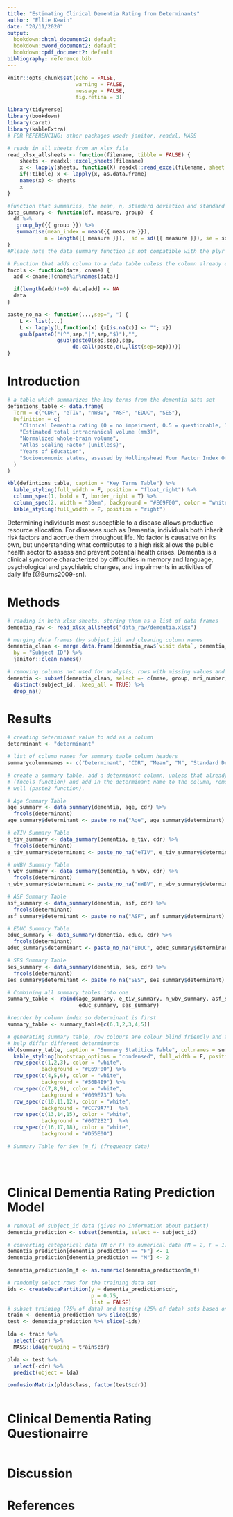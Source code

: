 ```yaml
---
title: "Estimating Clinical Dementia Rating from Determinants"
author: "Ellie Kewin"
date: "20/11/2020"
output:
  bookdown::html_document2: default
  bookdown::word_document2: default
  bookdown::pdf_document2: default
bibliography: reference.bib
---
```


```r
knitr::opts_chunk$set(echo = FALSE, 
                      warning = FALSE,
                      message = FALSE,
                      fig.retina = 3)
```

```r
library(tidyverse)
library(bookdown)
library(caret)
library(kableExtra)
# FOR REFERENCING: other packages used: janitor, readxl, MASS
```

```r
# reads in all sheets from an xlsx file
read_xlsx_allsheets <- function(filename, tibble = FALSE) {
    sheets <- readxl::excel_sheets(filename)
    x <- lapply(sheets, function(X) readxl::read_excel(filename, sheet = X))
    if(!tibble) x <- lapply(x, as.data.frame)
    names(x) <- sheets
    x
}

#function that summaries, the mean, n, standard deviation and standard error of the data
data_summary <- function(df, measure, group)  {
  df %>% 
   group_by({{ group }}) %>% 
   summarise(mean_index = mean({{ measure }}),
            n = length({{ measure }}),  sd = sd({{ measure }}), se = sd/sqrt(n))
}
#Please note the data summary function is not compatible with the plyr package

# Function that adds column to a data table unless the column already exists
fncols <- function(data, cname) {
  add <-cname[!cname%in%names(data)]

  if(length(add)!=0) data[add] <- NA
  data
}

paste_no_na <- function(...,sep=", ") {
    L <- list(...)
    L <- lapply(L,function(x) {x[is.na(x)] <- ""; x})
    gsub(paste0("(^",sep,"|",sep,"$)"),"",
                gsub(paste0(sep,sep),sep,
                     do.call(paste,c(L,list(sep=sep)))))
}
```

# Introduction

```r
# a table which summarizes the key terms from the dementia data set
defintions_table <- data.frame(
  Term = c("CDR", "eTIV", "nWBV", "ASF", "EDUC", "SES"),
  Definition = c(
    "Clinical Dementia rating (0 = no impairment, 0.5 = questionable, 1 = mild, 2 = moderate, 3= severe).  A clinical tool that measures relative dementia symptoms based on 6 domains (memory, orientation, judgment and problem solving, community affairs, home and hobbies, and personal care)",
    "Estimated total intracranical volume (mm3)", 
    "Normalized whole-brain volume",
    "Atlas Scaling Factor (unitless)",
    "Years of Education",
    "Socioeconomic status, assesed by Hollingshead Four Factor Index Of Social Status, measures the social status of an indvidual based on 4 domains: marital status, retired/employed status, educational attainment, and occupational prestige"
  )
)

kbl(defintions_table, caption = "Key Terms Table") %>%
  kable_styling(full_width = F, position = "float_right") %>%
  column_spec(1, bold = T, border_right = T) %>%
  column_spec(2, width = "30em", background = "#E69F00", color = "white") %>% 
  kable_styling(full_width = F, position = "right")
```

Determining individuals most susceptible to a disease allows productive resource allocation. For diseases such as Dementia, individuals both inherit risk factors and accrue them throughout life. No factor is causative on its own, but understanding what contributes to a high risk allows the public health sector to assess and prevent potential health crises. Dementia is a clinical syndrome characterized by difficulties in memory and language, psychological and psychiatric changes, and impairments in activities of daily life [@Burns2009-sn]. 

# Methods


```r
# reading in both xlsx sheets, storing them as a list of data frames
dementia_raw <- read_xlsx_allsheets("data_raw/dementia.xlsx")
```

```r
# merging data frames (by subject_id) and cleaning column names
dementia_clean <- merge.data.frame(dementia_raw$`visit data`, dementia_raw$`patient data`, 
  by = "Subject ID") %>% 
  janitor::clean_names()

# removing columns not used for analysis, rows with missing values and duplicate rows
dementia <- subset(dementia_clean, select =- c(mmse, group, mri_number, visit)) %>% 
  distinct(subject_id, .keep_all = TRUE) %>% 
  drop_na()
```

# Results

```r
# creating determinant value to add as a column
determinant <- "determinant"

# list of column names for summary table column headers
summarycolumnnames <- c("Determinant", "CDR", "Mean", "N", "Standard Deviation", "Standard Error")

# create a summary table, add a determinant column, unless that already exists 
# (fncols function) and add in the determinant name to the column, removing NA as
# well (paste2 function).

# Age Summary Table
age_summary <- data_summary(dementia, age, cdr) %>% 
  fncols(determinant) 
age_summary$determinant <- paste_no_na("Age", age_summary$determinant)

# eTIV Summary Table
e_tiv_summary <- data_summary(dementia, e_tiv, cdr) %>% 
  fncols(determinant) 
e_tiv_summary$determinant <- paste_no_na("eTIV", e_tiv_summary$determinant)

# nWBV Summary Table
n_wbv_summary <- data_summary(dementia, n_wbv, cdr) %>% 
  fncols(determinant)
n_wbv_summary$determinant <- paste_no_na("nWBV", n_wbv_summary$determinant)

# ASF Summary Table
asf_summary <- data_summary(dementia, asf, cdr) %>% 
  fncols(determinant)
asf_summary$determinant <- paste_no_na("ASF", asf_summary$determinant)

# EDUC Summary Table
educ_summary <- data_summary(dementia, educ, cdr) %>% 
  fncols(determinant)
educ_summary$determinant <- paste_no_na("EDUC", educ_summary$determinant)

# SES Summary Table
ses_summary <- data_summary(dementia, ses, cdr) %>% 
  fncols(determinant)
ses_summary$determinant <- paste_no_na("SES", ses_summary$determinant)

# Combining all summary tables into one
summary_table <- rbind(age_summary, e_tiv_summary, n_wbv_summary, asf_summary,
                       educ_summary, ses_summary)

#reorder by column index so determinant is first
summary_table <- summary_table[c(6,1,2,3,4,5)]

# generating summary table, row colours are colour blind friendly and are meant to
# help differ different determinants
kbl(summary_table, caption = "Summary Statitics Table", col.names = summarycolumnnames) %>%
  kable_styling(bootstrap_options = "condensed", full_width = F, position = "float_right") %>% 
  row_spec(c(1,2,3), color = "white",
           background = "#E69F00") %>% 
  row_spec(c(4,5,6), color = "white",
           background = "#56B4E9") %>% 
  row_spec(c(7,8,9), color = "white",
           background = "#009E73") %>% 
  row_spec(c(10,11,12), color = "white",
           background = "#CC79A7")  %>% 
  row_spec(c(13,14,15), color = "white",
           background = "#0072B2")  %>% 
  row_spec(c(16,17,18), color = "white",
           background = "#D55E00") 

# Summary Table for Sex (m_f) (frequency data)
```

```r

```

```r

```

```r

```


# Clinical Dementia Rating Prediction Model

```r
# removal of subject_id data (gives no information about patient)
dementia_prediction <- subset(dementia, select =- subject_id) 

# converting categorical data (M or F) to numerical data (M = 2, F = 1) for use in model
dementia_prediction[dementia_prediction == "F"] <- 1 
dementia_prediction[dementia_prediction == "M"] <- 2

dementia_prediction$m_f <- as.numeric(dementia_prediction$m_f)
```

```r
# randomly select rows for the training data set
ids <- createDataPartition(y = dementia_prediction$cdr,
                           p = 0.75,
                           list = FALSE)
# subset training (75% of data) and testing (25% of data) sets based on row selection
train <- dementia_prediction %>% slice(ids)
test <- dementia_prediction %>% slice(-ids)
```

```r
lda <- train %>% 
  select(-cdr) %>%
  MASS::lda(grouping = train$cdr)
```

```r
plda <- test %>% 
  select(-cdr) %>%
  predict(object = lda)
```

```r
confusionMatrix(plda$class, factor(test$cdr))
```

```r

```

# Clinical Dementia Rating Questionairre

```r

```

# Discussion

# References